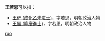 '''王若思'''可以指：
* [[王俨_(成化乙未进士)|王俨 (成化乙未进士)]]，字若思，明朝政治人物
* [[王儼_(隆慶進士)|王儼 (隆慶進士)]]，字若思，明朝政治人物

{{disambig}}

[[Category:三字王姓人名消歧义|ruo]]